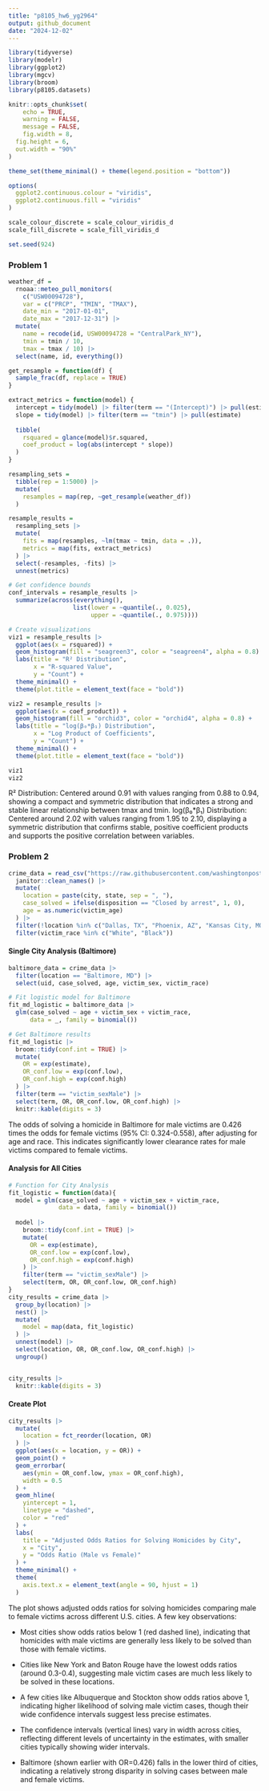 ```yaml
---
title: "p8105_hw6_yg2964"
output: github_document
date: "2024-12-02"
---
```


```r
library(tidyverse)
library(modelr)
library(ggplot2)
library(mgcv)
library(broom)
library(p8105.datasets)

knitr::opts_chunk$set(
	echo = TRUE,
	warning = FALSE,
	message = FALSE,
	fig.width = 8, 
  fig.height = 6,
  out.width = "90%"
)

theme_set(theme_minimal() + theme(legend.position = "bottom"))

options(
  ggplot2.continuous.colour = "viridis",
  ggplot2.continuous.fill = "viridis"
)

scale_colour_discrete = scale_colour_viridis_d
scale_fill_discrete = scale_fill_viridis_d

set.seed(924)
```

### Problem 1

```r
weather_df = 
  rnoaa::meteo_pull_monitors(
    c("USW00094728"),
    var = c("PRCP", "TMIN", "TMAX"), 
    date_min = "2017-01-01",
    date_max = "2017-12-31") |> 
  mutate(
    name = recode(id, USW00094728 = "CentralPark_NY"),
    tmin = tmin / 10,
    tmax = tmax / 10) |> 
  select(name, id, everything())

get_resample = function(df) {
  sample_frac(df, replace = TRUE)
}

extract_metrics = function(model) {
  intercept = tidy(model) |> filter(term == "(Intercept)") |> pull(estimate)
  slope = tidy(model) |> filter(term == "tmin") |> pull(estimate)
  
  tibble(
    rsquared = glance(model)$r.squared,
    coef_product = log(abs(intercept * slope))
  )
}

resampling_sets = 
  tibble(rep = 1:5000) |>
  mutate(
    resamples = map(rep, ~get_resample(weather_df))
  )

resample_results = 
  resampling_sets |>
  mutate(
    fits = map(resamples, ~lm(tmax ~ tmin, data = .)),
    metrics = map(fits, extract_metrics)
  ) |>
  select(-resamples, -fits) |>
  unnest(metrics)

# Get confidence bounds
conf_intervals = resample_results |>
  summarize(across(everything(), 
                  list(lower = ~quantile(., 0.025),
                       upper = ~quantile(., 0.975))))

# Create visualizations
viz1 = resample_results |>
  ggplot(aes(x = rsquared)) +
  geom_histogram(fill = "seagreen3", color = "seagreen4", alpha = 0.8) +
  labs(title = "R² Distribution", 
       x = "R-squared Value", 
       y = "Count") +
  theme_minimal() +
  theme(plot.title = element_text(face = "bold"))

viz2 = resample_results |>
  ggplot(aes(x = coef_product)) +
  geom_histogram(fill = "orchid3", color = "orchid4", alpha = 0.8) +
  labs(title = "log(β₀*β₁) Distribution", 
       x = "Log Product of Coefficients", 
       y = "Count") +
  theme_minimal() +
  theme(plot.title = element_text(face = "bold"))

viz1
viz2
```

R² Distribution:
Centered around 0.91 with values ranging from 0.88 to 0.94, showing a compact and symmetric distribution that indicates a strong and stable linear relationship between tmax and tmin.
log(β₀*β₁) Distribution:
Centered around 2.02 with values ranging from 1.95 to 2.10, displaying a symmetric distribution that confirms stable, positive coefficient products and supports the positive correlation between variables.


### Problem 2
```r
crime_data = read_csv("https://raw.githubusercontent.com/washingtonpost/data-homicides/master/homicide-data.csv") |>
  janitor::clean_names() |>
  mutate(
    location = paste(city, state, sep = ", "),
    case_solved = ifelse(disposition == "Closed by arrest", 1, 0),
    age = as.numeric(victim_age)
  ) |>
  filter(!location %in% c("Dallas, TX", "Phoenix, AZ", "Kansas City, MO", "Tulsa, AL")) |>
  filter(victim_race %in% c("White", "Black"))
```

#### Single City Analysis (Baltimore)
```r
baltimore_data = crime_data |>
  filter(location == "Baltimore, MD") |>
  select(uid, case_solved, age, victim_sex, victim_race)

# Fit logistic model for Baltimore
fit_md_logistic = baltimore_data |>
  glm(case_solved ~ age + victim_sex + victim_race,
      data = _, family = binomial())

# Get Baltimore results
fit_md_logistic |>
  broom::tidy(conf.int = TRUE) |>
  mutate(
    OR = exp(estimate),
    OR_conf.low = exp(conf.low),
    OR_conf.high = exp(conf.high)
  ) |>
  filter(term == "victim_sexMale") |>
  select(term, OR, OR_conf.low, OR_conf.high) |>
  knitr::kable(digits = 3)


```
The odds of solving a homicide in Baltimore for male victims are 0.426 times the odds for female victims (95% CI: 0.324-0.558), after adjusting for age and race. This indicates significantly lower clearance rates for male victims compared to female victims.

####  Analysis for All Cities
```r
# Function for City Analysis 
fit_logistic = function(data){
  model = glm(case_solved ~ age + victim_sex + victim_race,
              data = data, family = binomial())
  
  model |>
    broom::tidy(conf.int = TRUE) |>
    mutate(
      OR = exp(estimate),
      OR_conf.low = exp(conf.low),
      OR_conf.high = exp(conf.high)
    ) |>
    filter(term == "victim_sexMale") |>
    select(term, OR, OR_conf.low, OR_conf.high)
}
city_results = crime_data |>
  group_by(location) |>
  nest() |>
  mutate(
    model = map(data, fit_logistic)
  ) |>
  unnest(model) |>
  select(location, OR, OR_conf.low, OR_conf.high) |>
  ungroup()


city_results |>
  knitr::kable(digits = 3)


```

#### Create Plot
```r
city_results |>
  mutate(
    location = fct_reorder(location, OR)
  ) |>
  ggplot(aes(x = location, y = OR)) +
  geom_point() +
  geom_errorbar(
    aes(ymin = OR_conf.low, ymax = OR_conf.high), 
    width = 0.5
  ) +
  geom_hline(
    yintercept = 1, 
    linetype = "dashed", 
    color = "red"
  ) +
  labs(
    title = "Adjusted Odds Ratios for Solving Homicides by City",
    x = "City",
    y = "Odds Ratio (Male vs Female)"
  ) +
  theme_minimal() +
  theme(
    axis.text.x = element_text(angle = 90, hjust = 1)
  )
```

The plot shows adjusted odds ratios for solving homicides comparing male to female victims across different U.S. cities. A few key observations:

- Most cities show odds ratios below 1 (red dashed line), indicating that homicides with male victims are generally less likely to be solved than those with female victims.

- Cities like New York and Baton Rouge have the lowest odds ratios (around 0.3-0.4), suggesting male victim cases are much less likely to be solved in these locations.

- A few cities like Albuquerque and Stockton show odds ratios above 1, indicating higher likelihood of solving male victim cases, though their wide confidence intervals suggest less precise estimates.

- The confidence intervals (vertical lines) vary in width across cities, reflecting different levels of uncertainty in the estimates, with smaller cities typically showing wider intervals.

- Baltimore (shown earlier with OR=0.426) falls in the lower third of cities, indicating a relatively strong disparity in solving cases between male and female victims.
